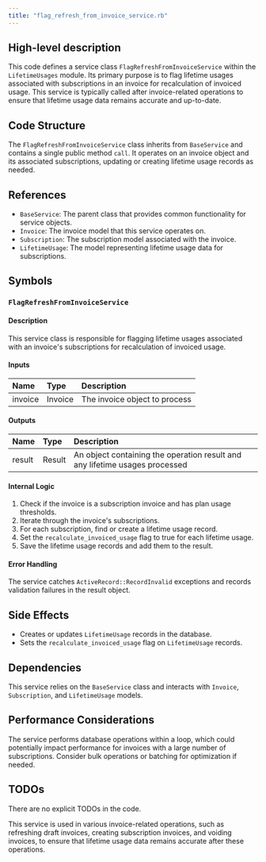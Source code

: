 ```yaml
---
title: "flag_refresh_from_invoice_service.rb"
---
```


## High-level description
This code defines a service class `FlagRefreshFromInvoiceService` within the `LifetimeUsages` module. Its primary purpose is to flag lifetime usages associated with subscriptions in an invoice for recalculation of invoiced usage. This service is typically called after invoice-related operations to ensure that lifetime usage data remains accurate and up-to-date.

## Code Structure
The `FlagRefreshFromInvoiceService` class inherits from `BaseService` and contains a single public method `call`. It operates on an invoice object and its associated subscriptions, updating or creating lifetime usage records as needed.

## References
- `BaseService`: The parent class that provides common functionality for service objects.
- `Invoice`: The invoice model that this service operates on.
- `Subscription`: The subscription model associated with the invoice.
- `LifetimeUsage`: The model representing lifetime usage data for subscriptions.

## Symbols

### `FlagRefreshFromInvoiceService`
#### Description
This service class is responsible for flagging lifetime usages associated with an invoice's subscriptions for recalculation of invoiced usage.

#### Inputs
| Name | Type | Description |
|:-----|:-----|:------------|
| invoice | Invoice | The invoice object to process |

#### Outputs
| Name | Type | Description |
|:-----|:-----|:------------|
| result | Result | An object containing the operation result and any lifetime usages processed |

#### Internal Logic
1. Check if the invoice is a subscription invoice and has plan usage thresholds.
2. Iterate through the invoice's subscriptions.
3. For each subscription, find or create a lifetime usage record.
4. Set the `recalculate_invoiced_usage` flag to true for each lifetime usage.
5. Save the lifetime usage records and add them to the result.

#### Error Handling
The service catches `ActiveRecord::RecordInvalid` exceptions and records validation failures in the result object.

## Side Effects
- Creates or updates `LifetimeUsage` records in the database.
- Sets the `recalculate_invoiced_usage` flag on `LifetimeUsage` records.

## Dependencies
This service relies on the `BaseService` class and interacts with `Invoice`, `Subscription`, and `LifetimeUsage` models.

## Performance Considerations
The service performs database operations within a loop, which could potentially impact performance for invoices with a large number of subscriptions. Consider bulk operations or batching for optimization if needed.

## TODOs
There are no explicit TODOs in the code.

This service is used in various invoice-related operations, such as refreshing draft invoices, creating subscription invoices, and voiding invoices, to ensure that lifetime usage data remains accurate after these operations.